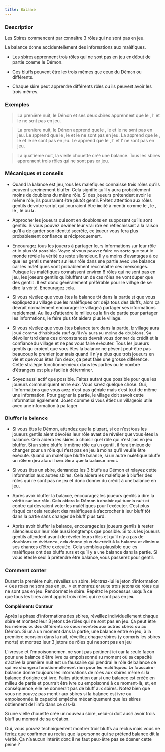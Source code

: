 ```yaml
---
title: Balance
---
```



<Role BALANCE header />

### Description

Les Sbires commencent par connaître 3 rôles qui ne sont pas en jeu.

La balance donne accidentellement des informations aux maléfiques.

-   Les sbires apprennent trois rôles qui ne sont pas en jeu en début de partie comme le Démon.

-   Ces bluffs peuvent être les trois mêmes que ceux du Démon ou différents.

-   Chaque sbire peut apprendre différents rôles ou ils peuvent avoir les trois mêmes.

### Exemples

> La première nuit, le Démon et ses deux sbires apprennent que le <Role SAGE />, l’<Role AUBERGISTE /> et le <Role GOLEM /> ne sont pas en jeu.

> La première nuit, le Démon apprend que le <Role FOU />, le <Role MOINE /> et le <Role VERTUEUX /> ne sont pas en jeu. Le <Role CONSPIRATEUR /> apprend que le <Role FOU />, le <Role MOINE /> et le <Role VERTUEUX /> ne sont pas en jeu. La <Role SORCIERE /> apprend que le <Role FOU />, le <Role FLEURISTE /> et le <Role BARBIER /> ne sont pas en jeu. Le <Role AERONAUTE /> apprend que le <Role NOBLE />, l’<Role AMNESIQUE /> et l’<Role HERETIQUE /> ne sont pas en jeu.

> La quatrième nuit, la vieille chouette créé une balance. Tous les sbires apprennent trois rôles qui ne sont pas en jeu.

### Mécaniques et conseils

- Quand la balance est jeu, tous les maléfiques connaisse trois rôles qu’ils peuvent sereinement bluffer. Cela signifie qu’il y aura probablement moins de doublons du même rôle. Si des joueurs prétendent avoir le même rôle, ils pourraient être plutôt gentil. Prêtez attention aux rôles gentils de votre script qui pourraient être incité à mentir comme le <Role PIXIE />, le <Role CROQUE_MORT />, le <Role VERTUEUX />, le <Role SAGE /> ou la <Role BRUTE />.

- Approcher les joueurs qui sont en doublons en supposant qu’ils sont gentils. Si vous pouvez deviner leur vrai rôle en réfléchissant à la raison qu’il a de garder son identité secrète, ce joueur vous fera plus probablement confiance et réciproquement.

- Encouragez tous les joueurs à partager leurs informations sur leur rôle et le plus tôt possible. Voyez si vous pouvez faire en sorte que tout le monde révèle la vérité ou reste silencieux. Il y a moins d’avantages à ce que les gentils mentent sur leur rôle dans une partie avec une balance car les maléfiques vont probablement reconnaitre ces mensonges. Puisque les maléfiques connaissent environ 6 rôles qui ne sont pas en jeu, les joueurs gentils qui bluffent un de ces rôles ne vont duper que des gentils. Il est donc généralement préférable pour le village de se dire la vérité. Encouragez cela.

- Si vous révélez que vous êtes la balance tôt dans la partie et que vous expliquez au village que les maléfiques ont déjà tous des bluffs, alors ça devrait normalement encourager le village à partager ses informations rapidement. Au lieu d’attendre le milieu ou la fin de partie pour partager les informations, le faire plus tôt aidera plus le village.

- Si vous révélez que vous êtes balance tard dans la partie, le village aura joué comme d’habitude sauf qu’il n’y aura eu moins de doublons. Se dévoiler tard dans ces circonstances devrait vous donner du crédit et la confiance du village et ne pas vous faire exécuter. Tous les joueurs gentils qui croient que vous êtes la balance ne pèsent peut-être pas beaucoup le premier jour mais quand il n’y a plus que trois joueurs en vie et que vous êtes l’un d’eux, ça peut faire une grosse différence. Cette stratégie fonctionne mieux dans les parties ou le nombre d’étrangers est plus facile à déterminer.

- Soyez aussi actif que possible. Faites autant que possible pour que les joueurs communiquent entre eux. Vous savez quelque chose. Oui, l’informations que vous avez n’est pas géniale mais c’est tout de même une information. Pour gagner la partie, le village doit savoir cette information également. Jouez comme si vous étiez un villageois utile avec une information à partager

### Bluffer la balance

- Si vous êtes le Démon, attendez que la plupart, si ce n’est tous les joueurs gentils aient dévoilés leur rôle avant de révéler que vous êtes la balance. Cela aidera les sbires à choisir quel rôle qui n’est pas en jeu bluffer. Si un sbire bluffe le même rôle qu’un gentil, il ferait mieux de changer pour un rôle qui n’est pas en jeu à moins qu’il veuille être exécuté. Quand un maléfique bluffe balance, si un autre maléfique bluffe un rôle en jeu alors il semblera que la balance ment.

- Si vous êtes un sbire, demandez les 3 bluffs au Démon et relayez cette information aux autres sbires. Cela aidera les maléfique à bluffer des rôles qui ne sont pas ne jeu et donc donner du crédit à une balance en jeu.

- Après avoir bluffer la balance, encouragez les joueurs gentils à dire la vérité sur leur rôle. Cela aidera le Démon à choisir qui tuer la nuit et contre qui devraient voter les maléfiques pour l’exécuter. C’est plus risqué car cela requiert des maléfiques à s’accrocher à leur bluff tôt dans la partie sans changer de bluff plus tard. 

- Après avoir bluffer la balance, encouragez les joueurs gentils à rester silencieux sur leur rôle aussi longtemps que possible. Si tous les joueurs gentils attendent avant de révéler leurs rôles et qu’il n’y a pas de doublons en évidence, cela donne plus de crédit à la balance et diminue ses chances d’être exécutée. Cela semblera plausible que les maléfiques ont des bluffs surs et qu’il y a une balance dans la partie. Si vous êtes le seul à prétendre être balance, vous passerez pour gentil. 

### Comment conter

Durant la première nuit, réveillez un sbire. Montrez-lui le jeton d’information « Ces rôles ne sont pas en jeu. » et montrez ensuite trois jetons de rôles qui ne sont pas en jeu. Rendormez le sbire. Répétez le processus jusqu’à ce que tous les bires aient appris trois rôles qui ne sont pas en jeu.

**Compléments Conteur**

Après la phase d’informations des sbires, réveillez individuellement chaque sbire et montrez leur 3 jetons de rôles qui ne sont pas en jeu. Ça peut être les mêmes ou des différents de ceux montrés aux autres sbires ou au Démon. Si un à un moment dans la partie, une balance entre en jeu, à la première occasion dans la nuit, réveillez chaque sbires (y compris les sbires morts) et montrez leur 3 jetons de rôles qui ne sont pas en jeu.

L’ivresse et l’empoisonnement ne sont pas pertinent ici car la seule façon pour une balance d’être ivre ou empoissonné au moment où sa capacité s’active la première nuit est un faussaire qui prendrai le rôle de balance ce qui ne changera fonctionnellement rien pour les maléfiques. Le faussaire-balance donne toujours les informations de rôles aux sbires même si la balance d’origine est ivre. Faites attention car si une balance est créée en milieu de partie et pourrait être ivre ou empoisonné à ce moment-là, et, en conséquence, elle ne donnerait pas de bluff aux sbires. Notez bien que vous ne pouvez pas mentir aux sbires si la balance est ivre ou empoisonnée, la capacité empêche mécaniquement que les sbires obtiennent de l’info dans ce cas-là.

Si une vielle chouette créé un nouveau sbire, celui-ci doit aussi avoir trois bluff au moment de sa création.

Oui, vous pouvez techniquement montrer trois bluffs au reclus mais vous ne feriez que confirmer au reclus que la personne qui se prétend balance dit la vérité. Ça n’a aucun intérêt donc il ne faut peut-être pas se donner cette peine ?

